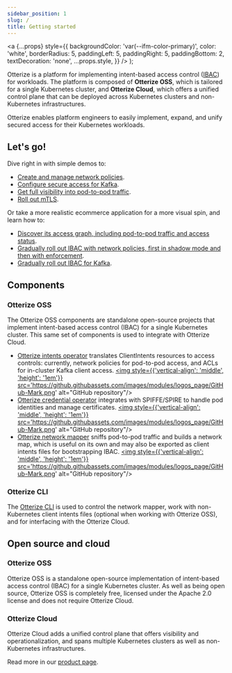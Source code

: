 ```yaml
---
sidebar_position: 1
slug: /
title: Getting started
---
```


  <a
    {...props}
    style={{
      backgroundColor: 'var(--ifm-color-primary)',
      color: 'white',
      borderRadius: 5,
      paddingLeft: 5,
      paddingRight: 5,
      paddingBottom: 2,
      textDecoration: 'none',
      ...props.style,
    }}
  />
);

Otterize is a platform for implementing intent-based access control ([IBAC](/intent-based-access-control)) for workloads.
The platform is composed of **Otterize OSS**, which is tailored for a single Kubernetes cluster, and **Otterize Cloud**, which offers a unified control plane that can be deployed across Kubernetes clusters and non-Kubernetes infrastructures.

Otterize enables platform engineers to easily implement, expand, and unify secured access for their Kubernetes workloads.
## Let's go!
Dive right in with simple demos to:
* [Create and manage network policies](/quick-tutorials/k8s-network-policies).
* [Configure secure access for Kafka](/quick-tutorials/k8s-kafka-mtls).
* [Get full visibility into pod-to-pod traffic](/quick-tutorials/k8s-network-mapper).
* [Roll out mTLS](/quick-tutorials/k8s-mtls).

Or take a more realistic ecommerce application for a more visual spin, and learn how to:
* [Discover its access graph, including pod-to-pod traffic and access status](/quick-visual-tutorials/visual-k8s-cluster-mapping).
* [Gradually roll out IBAC with network policies, first in shadow mode and then with enforcement](/quick-visual-tutorials/visual-ibac-network-policies).
* [Gradually roll out IBAC for Kafka](/quick-visual-tutorials/visual-ibac-kafka-k8s).


## Components

### Otterize OSS
The Otterize OSS components are standalone open-source projects that implement intent-based access control (IBAC) for a single Kubernetes cluster. This same set of components is used to integrate with Otterize Cloud.
- [Otterize intents operator](/reference/configuration/intents-operator) translates ClientIntents resources to access controls: currently, network policies for pod-to-pod access, and ACLs for in-cluster Kafka client access.
<a href="https://github.com/otterize/intents-operator"><img style={{'vertical-align': 'middle', 'height': '1em'}} src='https://github.githubassets.com/images/modules/logos_page/GitHub-Mark.png' alt="GitHub repository"/></a>
- [Otterize credential operator](/reference/configuration/credentials-operator) integrates with SPIFFE/SPIRE to handle pod identities and manage certificates.
<a href="https://github.com/otterize/credentials-operator"><img style={{'vertical-align': 'middle', 'height': '1em'}} src='https://github.githubassets.com/images/modules/logos_page/GitHub-Mark.png' alt="GitHub repository"/></a>
- [Otterize network mapper](/reference/configuration/network-mapper) sniffs pod-to-pod traffic and builds a network map, which is useful on its own and may also be exported as client intents files for bootstrapping IBAC.
<a href="https://github.com/otterize/network-mapper"><img style={{'vertical-align': 'middle', 'height': '1em'}} src='https://github.githubassets.com/images/modules/logos_page/GitHub-Mark.png' alt="GitHub repository"/></a>



### Otterize CLI

The [Otterize CLI](/reference/cli) is used to control the network mapper, work with non-Kubernetes client
intents files (optional when working with Otterize OSS), and for interfacing with the Otterize Cloud.

## Open source and cloud

### Otterize OSS

Otterize OSS is a standalone open-source implementation of intent-based access control (IBAC) for a single Kubernetes cluster. As well as being open source, Otterize OSS is completely free, licensed under the Apache 2.0 license and does not require Otterize Cloud.

### Otterize Cloud

Otterize Cloud adds a unified control plane that offers visibility and operationalization,
and spans multiple Kubernetes clusters as well as non-Kubernetes infrastructures.

Read more in our [product page](https://otterize.com/product).